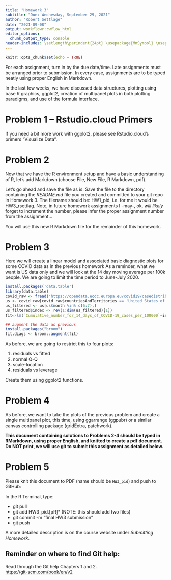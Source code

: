 ```yaml
---
title: "Homework 3"
subtitle: "Due: Wednesday, September 29, 2021"
author: "Robert Settlage"
date: "2021-09-08"
output: workflowr::wflow_html
editor_options:
  chunk_output_type: console
header-includes: \setlength\parindent{24pt} \usepackage{MnSymbol} \usepackage{mathrsfs}
---
```


```r
knitr::opts_chunk$set(echo = TRUE)
```

For each assignment, turn in by the due date/time.  Late assignments must be  arranged prior to submission.  In every case, assignments are to be typed neatly using proper English in Markdown.

In the last few weeks, we have discussed data structures, plotting using base R graphics, ggplot2, creation of multipanel plots in both plotting paradigms, and use of the formula interface.  

# Problem 1 -- Rstudio.cloud Primers

If you need a bit more work with ggplot2, please see Rstudio.cloud's primers "Visualize Data".

# Problem 2

Now that we have the R environment setup and have a basic understanding of R, let's add Markdown (choose File, New File, R Markdown, pdf).  

Let's go ahead and save the file as is.  Save the file to the directory containing the *README.md* file you created and committed to your git repo in Homework 3.  The filename should be: HW1_pid, i.e. for me it would be HW3_rsettlag.  Note, in future homework assignments I -may-, ok, *will likely* forget to increment the number, please infer the proper assignment number from the assignment...

You will use this new R Markdown file for the remainder of this homework.


# Problem 3

Here we will create a linear model and associated basic diagnostic plots for some COVID data as in the previous homework  As a reminder, what we want is US data only and we will look at the 14 day moving average per 100k people.  We are going to limit the time period to June-July 2020.

```r
install.packages('data.table')
library(data.table)
covid_raw <- fread("https://opendata.ecdc.europa.eu/covid19/casedistribution/csv")
us <- covid_raw[covid_raw$countriesAndTerritories == 'United_States_of_America',]
us_filtered <- us[us$month %in% c(6:7),]
us_filtered$index <- rev(1:dim(us_filtered)[1]) 
fit<-lm(`Cumulative_number_for_14_days_of_COVID-19_cases_per_100000`~index, data=us_filtered)

## augment the data as previous
install.packages("broom")
fit.diags <- broom::augment(fit)
```

As before, we are going to restrict this to four plots:  

1. residuals vs fitted  
2. normal Q-Q  
3. scale-location  
4. residuals vs leverage  

Create them using ggplot2 functions.

# Problem 4

As before, we want to take the plots of the previous problem and create a single multipanel plot, this time, using ggarrange (ggpubr) or a similar canvas controlling package (gridExtra, patchwork).

**This document containing solutions to Problems 2-4 should be typed in RMarkdown, using proper English, and knitted to create a pdf document.  Do NOT print, we will use git to submit this assignment as detailed below.**

# Problem 5
Please knit this document to PDF (name should be `HW3_pid`) and push to GitHub:

In the R Terminal, type:  

* git pull  
* git add HW3\_pid.[pR]*  (NOTE: this should add two files)  
* git commit -m "final HW3 submission"   
* git push

A more detailed description is on the course website under *Submitting Homework*.

## Reminder on where to find Git help:  
Read through the Git help Chapters 1 and 2.  
<https://git-scm.com/book/en/v2>






